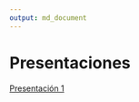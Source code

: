 ```yaml
---
output: md_document
---
```


# Presentaciones

[Presentación 1](https://htmlpreview.github.io/?https://github.com/agusnieto77/ryrstudio/blob/main/presentacion_01.html/)